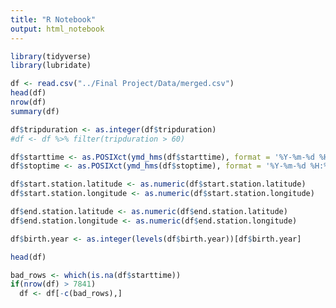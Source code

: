 ```yaml
---
title: "R Notebook"
output: html_notebook
---
```


```r
library(tidyverse)
library(lubridate)
```

```r
df <- read.csv("../Final Project/Data/merged.csv")
head(df)
nrow(df)
summary(df)
```

```r
df$tripduration <- as.integer(df$tripduration)
#df <- df %>% filter(tripduration > 60)

df$starttime <- as.POSIXct(ymd_hms(df$starttime), format = '%Y-%m-%d %H:%M:%S')
df$stoptime <- as.POSIXct(ymd_hms(df$stoptime), format = '%Y-%m-%d %H:%M:%S')

df$start.station.latitude <- as.numeric(df$start.station.latitude)
df$start.station.longitude <- as.numeric(df$start.station.longitude)

df$end.station.latitude <- as.numeric(df$end.station.latitude)
df$end.station.longitude <- as.numeric(df$end.station.longitude)

df$birth.year <- as.integer(levels(df$birth.year))[df$birth.year]
```

```r
head(df)
```

```r
bad_rows <- which(is.na(df$starttime))
if(nrow(df) > 7841)
  df <- df[-c(bad_rows),]
```

